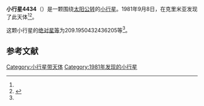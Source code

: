 {{Infobox planet
| bgcolour = #FFFFC0
| name = 4434 Nikulin
| symbol = 
| image = 
| caption = 
| discovery = yes
| discovery_ref = 
| discoverer = {{link-en|柳德米拉·瓦斯列娜·朱然勒娃|Lyudmila Vasilyevna Zhuravleva}}
| discovery_site = [[克里米亚|克里米亚]] 
| discovered = 1981年9月8日
| designations = yes
| mp_name = 
| named_after = 
| alt_names = 1981 RD5/ 1977 RL1 / 1985 UG4
| mp_category = [[主带小行星|主带小行星]]
| orbit_ref = <ref name="a">[http://ssd.jpl.nasa.gov/sbdb.cgi?sstr=4434 4434 Nikulin] {{Wayback|url=http://ssd.jpl.nasa.gov/sbdb.cgi?sstr=4434 |date=20201124005226 }}，小行星數據庫瀏覽器（JPL Small-Body Database Browser）－[[美国国家航空航天局|美国国家航空航天局]]喷气推进实验室</ref>
| epoch = 2456400.5 (2013年4月18日更新)
| aphelion = {{convert|2.766755375503489|AU|km|3|abbr=on|lk=out}}
| perihelion = {{convert|2.115242645168294|AU|km|3|abbr=on}}
| semimajor = {{convert|2.440999010335892|AU|km|3|abbr=on}}
| eccentricity = 0.133452068
| period = 1392.99588 [[日|日]]<br />3.81[[儒略年|儒略年]]
| avg_speed = 
| inclination = 5.712022162657552
| asc_node = 165.8436736202335
| mean_anomaly = 
| arg_peri = 209.1950432436205
| satellites = 
| physical_characteristics = yes
| dimensions = 
| mass = 
| density = 
| surface_grav = 
| escape_velocity = 
| sidereal_day = 
| axial_tilt = 
| pole_ecliptic_lat = 
| pole_ecliptic_lon = 
| albedo = 
| temperatures= 
| temp_name1 = 
| mean_temp_1 = 
| max_temp_1 = 
| temp_name2 = 
| max_temp_2 = 
| spectral_type = 
| abs_magnitude = 209.1950432436205
}}

'''小行星4434'''（{{lang-en|4434 Nikulin}}）是一颗围绕[[太阳|太阳]][[公转|公转]]的[[小行星|小行星]]。1981年9月8日，{{link-en|柳德米拉·瓦斯列娜·朱然勒娃|Lyudmila Vasilyevna Zhuravleva}}在克里米亚发现了此天体<ref name="a" /><ref>{{cite news|title=小行星列表|url=http://cfa-www.harvard.edu/iau/lists/NumberedMPs.txt|accessdate=2013-07-08|newspaper=哈佛大学|archive-date=2008-05-17|archive-url=https://web.archive.org/web/20080517010638/http://cfa-www.harvard.edu/iau/lists/NumberedMPs.txt|dead-url=no}}</ref>。

这颗小行星的[[绝对星等|绝对星等]]为209.1950432436205等<ref name="a" />。

==参考文献==
{{reflist}}
{{Minor Planet Number|[[小行星4433|小行星4433]]|[[小行星4435|小行星4435]]}}

{{小天体}}

[[Category:小行星带天体|Category:小行星带天体]]
[[Category:1981年发现的小行星|Category:1981年发现的小行星]]

{{asteroid-stub}}
